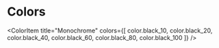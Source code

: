 

<Meta title="Colors" />

# Colors

<ColorPalette>
  <ColorItem title="black-10" subtitle="Black-10" colors={[color.black_10]} />
  <ColorItem title="black-20" subtitle="Black-20" colors={[color.black_20]} />
  <ColorItem title="black-40" subtitle="Black-40" colors={[color.black_40]} />
  <ColorItem title="black-60" subtitle="Black-60" colors={[color.black_60]} />
  <ColorItem title="black-80" subtitle="Black-80" colors={[color.black_80]} />
  <ColorItem title="black-100" subtitle="Black" colors={[color.black_100]} />
  <ColorItem title="red-100" subtitle="Red" colors={[color.red_100]} />
  <ColorItem title="green-100" subtitle="Green" colors={[color.green_100]} />
  <ColorItem title="white-100" subtitle="White" colors={[color.white_100]} />


  <ColorItem
    title="Monochrome"
    colors={[
      color.black_10,
      color.black_20,
      color.black_40,
      color.black_60,
      color.black_80,
      color.black_100
    ]}
  />
</ColorPalette>